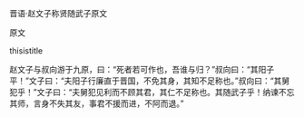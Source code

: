 


晋语·赵文子称贤随武子原文

原文

thisistitle

赵文子与叔向游于九原，曰：“死者若可作也，吾谁与归？”叔向曰：“其阳子平！”文子曰：“夫阳子行廉直于晋国，不免其身，其知不足称也。”叔向曰：“其舅犯乎！”文子曰：“夫舅犯见利而不顾其君，其仁不足称也。其随武子乎！纳谏不忘其师，言身不失其友，事君不援而进，不阿而退。”

